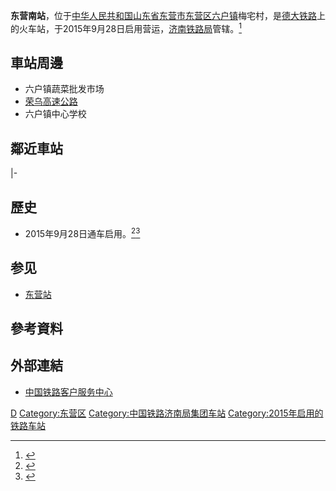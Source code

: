 {{Expand|time=2016-05-01T13:12:56+00:00}}
{{Infobox China railway station
|车站名称 =东营南站
|图片 = Dongyingnan Railway Station.jpg
|图片介绍 = 东营南站站房
|车站拼音 = Dongyingnan
|英文名称 = Dongyingnan Railway Station
|车站代码 = 16257
|电报码 = DOK
|拼音码 = DYN
|车站类型 =  
|技术性质 = 中间站
|业务性质 = 客、货运站
|始建时间 =
|开通运营 = 2015年9月28日
|撤销年份 =
|车站位置 = {{CHN}}[[山东省|山东省]][[东营市|东营市]][[东营区|东营区]][[六户镇_(东营市)|六户镇]]梅宅村
|坐标 = {{coord|37.356|N|118.545|E|display=inline,title}}
|归属 =[[济南铁路局|济南铁路局]]
|线路 =[[德大铁路|德大铁路]]、[[黄大铁路|黄大铁路]]
|车站等级 = [[一等站_(中鐵)|一等站]]
|使用状态 = 使用中
|股道数目 = 5<ref>{{cite journal|author1=刘牧涵|title=东营市铁路客运场站布局研究|journal=铁道经济研究|date=2017-04-10|volume=2017|issue=02|page=19|url=http://kns.cnki.net/KCMS/detail/detail.aspx?dbcode=CJFQ&dbname=CJFDLAST2017&filename=TDJY201702005|accessdate=2018-05-08|archive-date=2019-09-12|archive-url=https://web.archive.org/web/20190912010725/http://kns.cnki.net/KCMS/detail/detail.aspx?dbcode=CJFQ&dbname=CJFDLAST2017&filename=TDJY201702005}}</ref>
|正线 = 2
|到发线 = 3
|其它线 = 调车线1条
|月台数目 = 2
|侧式站台 = 1
|岛式站台 = 1
|站台面 = 3
|站线配置图 = {{东营南站RDT}}
|站线配置图宽度 =
}}
'''东营南站'''，位于[[中华人民共和国|中华人民共和国]][[山东省|山东省]][[东营市|东营市]][[东营区|东营区]][[六户镇_(东营市)|六户镇]]梅宅村，是[[德大铁路|德大铁路]]上的火车站，于2015年9月28日启用营运，[[济南铁路局|济南铁路局]]管辖。<ref>{{Cite web |url=http://dongying.dzwww.com/lbtp/sh/201510/t20151010_13156501.htm |title=盼望了30年 东营南站通车圆了市民坐火车回家梦 |access-date=2016-05-01 |archive-date=2020-11-04 |archive-url=https://web.archive.org/web/20201104031020/http://dongying.dzwww.com/lbtp/sh/201510/t20151010_13156501.htm }}</ref>

==車站周邊==
* 六户镇蔬菜批发市场
* [[荣乌高速公路|荣乌高速公路]]
* 六户镇中心学校

== 鄰近車站 ==
{{start rail box|[[中国铁路|中国铁路]]}}
{{s-inop|{{站|史口东}}|往{{站|黄河涯}} }}
{{s-line|[[德大铁路|德大铁路]]<br />东营南站}}
{{s-inop|{{站|刘庄||山东省}}|往{{站|大家洼}} }}
|-
{{s-inop|{{站|东营西}}|往{{站|黄骅南}} }}
{{s-line|[[黄大铁路|黄大铁路]]<br />东营南站}}
{{s-inop|{{站|丁庄}}|往{{站|大家洼}} }}
{{s-end}}

==歷史==
* 2015年9月28日通车启用。<ref>{{Cite web |url=http://dongying.dzwww.com/dyxw/201509/t20150927_13117195.htm |title=9月28日德大铁路通车 东营南站基础设施仍在推进 |access-date=2016-05-01 |archive-date=2020-11-04 |archive-url=https://web.archive.org/web/20201104093059/http://dongying.dzwww.com/dyxw/201509/t20150927_13117195.htm }}</ref><ref>{{Cite web |url=http://dongying.dzwww.com/dyxw/201509/t20150915_13059197.htm |title=东营南站9月28日通车 国庆市民或可坐火车进京啦 |access-date=2016-05-01 |archive-date=2020-11-04 |archive-url=https://web.archive.org/web/20201104082015/http://dongying.dzwww.com/dyxw/201509/t20150915_13059197.htm }}</ref>

== 参见 ==
*[[东营站|东营站]]

==參考資料==
{{reflist}}

==外部連結==
* [http://www.12306.cn/mormhweb/ 中国铁路客户服务中心]{{Wayback|url=http://www.12306.cn/mormhweb/ |date=20180205163941 }}
{{China-rail-stub}}
{{德大铁路}}
{{津潍烟高速铁路}}
[[Category:东营市铁路车站|D]]
[[Category:东营区|Category:东营区]]
[[Category:中国铁路济南局集团车站|Category:中国铁路济南局集团车站]]
[[Category:2015年启用的铁路车站|Category:2015年启用的铁路车站]]